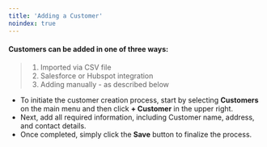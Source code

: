 ```yaml
---
title: 'Adding a Customer'
noindex: true
---
```


####  Customers can be added in one of three ways:
>	 1. Imported via CSV file<br/>
>	 2. Salesforce or Hubspot integration<br/>
>	 3. Adding manually - as described below

-  To initiate the customer creation process, start by selecting **Customers** on the main menu and then click **+ Customer** in the upper right. <br/>
 - Next, add all required information, including Customer name, address, and contact details. <br/>
 - Once completed, simply click the **Save** button to finalize the process.
